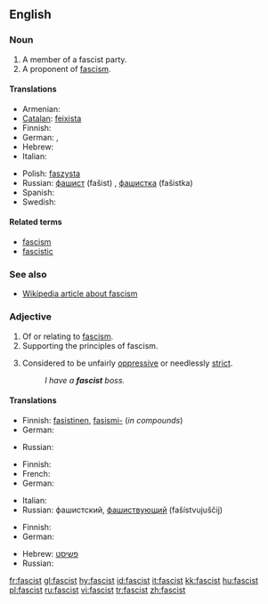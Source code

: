 ==English==

===Noun===
{{en-noun}}

# A member of a fascist party.
# A proponent of [[fascism]].

====Translations====
{{top}}
* Armenian: {{t|hy|ֆաշիստ|sc=Armn|tr=fašist}}
* [[Catalan]]: [[feixista]]
* Finnish: {{t-|fi|fasisti}}
* German: {{t-|de|Faschist|m}}, {{t-|de|Faschistin|f}}
* Hebrew: {{t-|he|פשיסט|m|tr=fashist|sc=Hebr}}
* Italian: {{t+|it|fascista}}
{{mid}}
* Polish: [[faszysta]] {{m}}
* Russian: [[фашист]] (fašist) {{m}}, [[фашистка]] (fašistka) {{f}}
* Spanish: {{t-|es|fascista|m|f}}
* Swedish: {{t-|sv|fascist|c}}
{{bottom}}

====Related terms====
* [[fascism]]
* [[fascistic]]

===See also===
* [[w:fascism|Wikipedia article about fascism]]

===Adjective===
{{en-adj}}

# Of or relating to [[fascism]].
# Supporting the principles of fascism.
# {{informal}} Considered to be unfairly [[oppressive]] or needlessly [[strict]].
#: ''I have a '''fascist''' boss.''

====Translations====

{{trans-top|of or relating to fascism}}
* Finnish: [[fasistinen]], [[fasismi-]] (''in compounds'')
* German: {{t+|de|faschistisch}}
{{trans-mid}}
* Russian: {{t+|ru|фашистский|tr=fašístskij|sc=Cyrl}}
{{trans-bottom}}

{{trans-top|supporting the principles of fascism}}
* Finnish: {{t-|fi|fasistinen}}
* French: {{t+|fr|fasciste}}
* German: {{t+|de|faschistisch}}
{{trans-mid}}
* Italian: {{t+|it|fascista}}
* Russian: фашистский, [[фашиствующий]] (fašístvujuščij)
{{trans-bottom}}

{{trans-top|informal: unfairly oppressive or needlessly strict}}
* Finnish: {{t-|fi|fasistinen}}
* German: {{t+|de|faschistisch}}
{{trans-mid}}
* Hebrew: [[פשיסט]]
* Russian: {{t-|ru|фашистообразный|tr=fašistoobráznyj|sc=Cyrl}}
{{trans-bottom}}

[[fr:fascist]]
[[gl:fascist]]
[[hy:fascist]]
[[id:fascist]]
[[it:fascist]]
[[kk:fascist]]
[[hu:fascist]]
[[pl:fascist]]
[[ru:fascist]]
[[vi:fascist]]
[[tr:fascist]]
[[zh:fascist]]